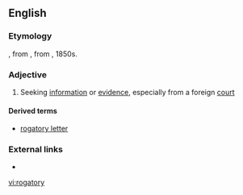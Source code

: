 ==English==

===Etymology===
{{bor|fr|rogatoire|lang=en}}, from {{etyl|ML.|-}} {{m|la|rogātōrius||interrogatory}}, from {{m|la|rogō||I ask, enquire}}, 1850s.

===Adjective===
{{en-adj}}

# {{lb|en|law}} Seeking [[information]] or [[evidence]], especially from a foreign [[court]]

====Derived terms====
* [[rogatory letter]]

===External links===
* {{pedia|Letter rogatory|lang=en}}

[[vi:rogatory]]